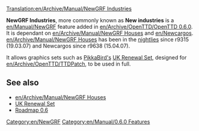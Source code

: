 [[Translation:en/Archive/Manual/NewGRF Industries]]


'''NewGRF Industries''', more commonly known as '''New industries''' is a [[en/Manual/NewGRF]] feature added in [[en/Archive/OpenTTD/OpenTTD 0.6.0]]. It is dependant on [[en/Archive/Manual/NewGRF Houses]] and [[en/Newcargos]]. [[en/Archive/Manual/NewGRF Houses]] has been in the [[en/Archive/Community/Nightly build|nightlies]] since r9315 (19.03.07) and Newcargos since r9638 (15.04.07).

It allows graphics sets such as [[en/Archive/Community/PikkaBird|PikkaBird's]] [[en/Community/NewGRF/UK Renewal Set|UK Renewal Set]], designed for [[en/Archive/OpenTTD/TTDPatch]], to be used in full.

==See also==
*[[en/Archive/Manual/NewGRF Houses]]
*[[en/Community/NewGRF/UK Renewal Set|UK Renewal Set]]
*[[en/Archive/Lists/Roadmap 0.6|Roadmap 0.6]]

[[Category:en/NewGRF]]
[[Category:en/Manual/0.6.0 Features]]